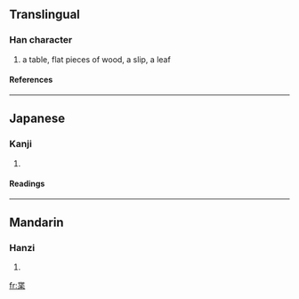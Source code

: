 ==Translingual==
===Han character===
{{Han char|rn=75|rad=木|as=05|sn=9|four=|canj=心廿木 (PTD)}}
# a table, flat pieces of wood, a slip, a leaf
====References====
{{Han ref|kx=0517.170|dkj=14593|hdz=21178.010|uh=67BC|ud=26556}}

----
==Japanese==
===Kanji===
{{ja-kanji|grade=|rs=木05}}
# {{defn|Japanese}} 
====Readings====
{{ja-readings|on=[[よう]] (yō)|kun=[[うすいきふだ]] (usuikifuda), [[まど]] (mado)}}

----
==Mandarin==
===Hanzi===
{{cmn-hanzi|pin=[[yè]] (ye4)|wg=yeh<sup>4</sup>}}
# {{defn|Mandarin}}

[[fr:枼]]